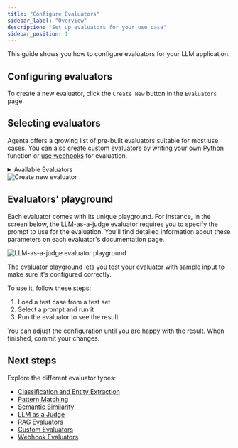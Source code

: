 ```yaml
---
title: "Configure Evaluators"
sidebar_label: "Overview"
description: "Set up evaluators for your use case"
sidebar_position: 1
---
```



This guide shows you how to configure evaluators for your LLM application.

## Configuring evaluators

To create a new evaluator, click the `Create New` button in the `Evaluators` page.

## Selecting evaluators

Agenta offers a growing list of pre-built evaluators suitable for most use cases. You can also [create custom evaluators](/evaluation/configure-evaluators/custom-evaluator) by writing your own Python function or [use webhooks](/evaluation/configure-evaluators/webhook-evaluator) for evaluation.

<details id="available-evaluators">
<summary>Available Evaluators</summary>

| **Evaluator Name**                                                                                            | **Use Case**                     | **Type**           | **Description**                                                                  |
| ------------------------------------------------------------------------------------------------------------- | -------------------------------- | ------------------ | -------------------------------------------------------------------------------- |
| [Exact Match](/evaluation/configure-evaluators/classification-entity-extraction#exact-match)                | Classification/Entity Extraction | Pattern Matching   | Checks if the output exactly matches the expected result.                        |
| [Contains JSON](/evaluation/configure-evaluators/classification-entity-extraction#contains-json)            | Classification/Entity Extraction | Pattern Matching   | Ensures the output contains valid JSON.                                          |
| [Regex Test](/evaluation/configure-evaluators/regex-evaluator)                          | Classification/Entity Extraction | Pattern Matching   | Checks if the output matches a given regex pattern.                              |
| [JSON Field Match](/evaluation/configure-evaluators/classification-entity-extraction#json-field-match)      | Classification/Entity Extraction | Pattern Matching   | Compares specific fields within JSON data.                                       |
| [JSON Diff Match](/evaluation/configure-evaluators/classification-entity-extraction#json-diff-match)        | Classification/Entity Extraction | Similarity Metrics | Compares generated JSON with a ground truth JSON based on schema or values.      |
| [Similarity Match](/evaluation/configure-evaluators/semantic-similarity#similarity-match)                   | Text Generation / Chatbot        | Similarity Metrics | Compares generated output with expected using Jaccard similarity.                |
| [Semantic Similarity Match](/evaluation/configure-evaluators/semantic-similarity#semantic-similarity-match) | Text Generation / Chatbot        | Semantic Analysis  | Compares the meaning of the generated output with the expected result.           |
| [Starts With](/evaluation/configure-evaluators/regex-evaluator)                                | Text Generation / Chatbot        | Pattern Matching   | Checks if the output starts with a specified prefix.                             |
| [Ends With](/evaluation/configure-evaluators/regex-evaluator)                                    | Text Generation / Chatbot        | Pattern Matching   | Checks if the output ends with a specified suffix.                               |
| [Contains](/evaluation/configure-evaluators/regex-evaluator)                                      | Text Generation / Chatbot        | Pattern Matching   | Checks if the output contains a specific substring.                              |
| [Contains Any](/evaluation/configure-evaluators/regex-evaluator)                              | Text Generation / Chatbot        | Pattern Matching   | Checks if the output contains any of a list of substrings.                       |
| [Contains All](/evaluation/configure-evaluators/regex-evaluator)                              | Text Generation / Chatbot        | Pattern Matching   | Checks if the output contains all of a list of substrings.                       |
| [Levenshtein Distance](/evaluation/configure-evaluators/semantic-similarity#levenshtein-distance)           | Text Generation / Chatbot        | Similarity Metrics | Calculates the Levenshtein distance between output and expected result.          |
| [LLM-as-a-judge](/evaluation/configure-evaluators/llm-as-a-judge)                                           | Text Generation / Chatbot        | LLM-based          | Sends outputs to an LLM model for critique and evaluation.                       |
| [RAG Faithfulness](/evaluation/configure-evaluators/rag-evaluators)                                         | RAG / Text Generation / Chatbot  | LLM-based          | Evaluates if the output is faithful to the retrieved documents in RAG workflows. |
| [RAG Context Relevancy](/evaluation/configure-evaluators/rag-evaluators)                                    | RAG / Text Generation / Chatbot  | LLM-based          | Measures the relevancy of retrieved documents to the given question in RAG.      |
| [Custom Code Evaluation](/evaluation/configure-evaluators/custom-evaluator)                                 | Custom Logic                     | Custom             | Allows users to define their own evaluator in Python.                            |
| [Webhook Evaluator](/evaluation/configure-evaluators/webhook-evaluator)                                     | Custom Logic                     | Custom             | Sends output to a webhook for external evaluation.                               |

</details>

<div style={{ display: "flex", justifyContent: "center" }}>
  <Image
    img={require("/images/evaluation/configure-evaluators-1.png")}
    style={{ width: "50%" }}
    alt="Create new evaluator"
  />
</div>

## Evaluators' playground

Each evaluator comes with its unique playground. For instance, in the screen below, the LLM-as-a-judge evaluator requires you to specify the prompt to use for the evaluation. You'll find detailed information about these parameters on each evaluator's documentation page.

<div style={{ display: "flex", justifyContent: "center" }}>
  <Image
    img={require("/images/evaluation/configure-evaluators-3.png")}
    alt="LLM-as-a-judge evaluator playground"
  />
</div>

The evaluator playground lets you test your evaluator with sample input to make sure it's configured correctly.

To use it, follow these steps:
1. Load a test case from a test set
2. Select a prompt and run it
3. Run the evaluator to see the result

You can adjust the configuration until you are happy with the result. When finished, commit your changes.


## Next steps

Explore the different evaluator types:

- [Classification and Entity Extraction](/evaluation/configure-evaluators/classification-entity-extraction)
- [Pattern Matching](/evaluation/configure-evaluators/regex-evaluator)
- [Semantic Similarity](/evaluation/configure-evaluators/semantic-similarity)
- [LLM as a Judge](/evaluation/configure-evaluators/llm-as-a-judge)
- [RAG Evaluators](/evaluation/configure-evaluators/rag-evaluators)
- [Custom Evaluators](/evaluation/configure-evaluators/custom-evaluator)
- [Webhook Evaluators](/evaluation/configure-evaluators/webhook-evaluator)
